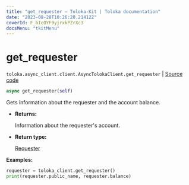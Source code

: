 ```yaml
---
title: "get_requester — Toloka-Kit | Toloka documentation"
date: "2023-08-28T10:26:20.214122"
coverId: F_bIcOYF9yjrxkPZrXc3
docsMenu: "tkitMenu"
---
```


# get_requester

`toloka.async_client.client.AsyncTolokaClient.get_requester` | [Source code](https://github.com/Toloka/toloka-kit/blob/v1.2.1/src/async_client/client.py#L0)

```python
async get_requester(self)
```

Gets information about the requester and the account balance.

* **Returns:**

  Information about the requester's account.

* **Return type:**

  [Requester](/docs/toloka-kit/reference/toloka.client.requester.Requester)

**Examples:**

```python
requester = toloka_client.get_requester()
print(requester.public_name, requester.balance)
```